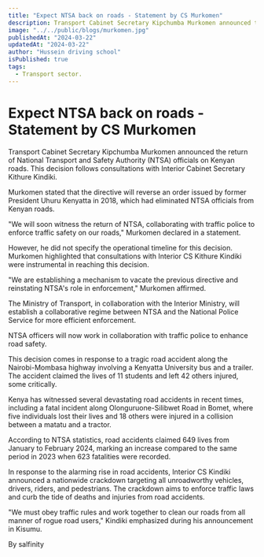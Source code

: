 ```yaml
---
title: "Expect NTSA back on roads - Statement by CS Murkomen"
description: Transport Cabinet Secretary Kipchumba Murkomen announced the return of National Transport and Safety Authority (NTSA) officials on Kenyan roads.
image: "../../public/blogs/murkomen.jpg"
publishedAt: "2024-03-22"
updatedAt: "2024-03-22"
author: "Hussein driving school"
isPublished: true
tags:
  - Transport sector.
---
```


# Expect NTSA back on roads - Statement by CS Murkomen

Transport Cabinet Secretary Kipchumba Murkomen announced the return of National Transport and Safety Authority (NTSA) officials on Kenyan roads. This decision follows consultations with Interior Cabinet Secretary Kithure Kindiki.

Murkomen stated that the directive will reverse an order issued by former President Uhuru Kenyatta in 2018, which had eliminated NTSA officials from Kenyan roads.

"We will soon witness the return of NTSA, collaborating with traffic police to enforce traffic safety on our roads," Murkomen declared in a statement.

However, he did not specify the operational timeline for this decision. Murkomen highlighted that consultations with Interior CS Kithure Kindiki were instrumental in reaching this decision.

"We are establishing a mechanism to vacate the previous directive and reinstating NTSA's role in enforcement," Murkomen affirmed.

The Ministry of Transport, in collaboration with the Interior Ministry, will establish a collaborative regime between NTSA and the National Police Service for more efficient enforcement.

NTSA officers will now work in collaboration with traffic police to enhance road safety.

This decision comes in response to a tragic road accident along the Nairobi-Mombasa highway involving a Kenyatta University bus and a trailer. The accident claimed the lives of 11 students and left 42 others injured, some critically.

Kenya has witnessed several devastating road accidents in recent times, including a fatal incident along Olonguruone-Silibwet Road in Bomet, where five individuals lost their lives and 18 others were injured in a collision between a matatu and a tractor.

According to NTSA statistics, road accidents claimed 649 lives from January to February 2024, marking an increase compared to the same period in 2023 when 623 fatalities were recorded.

In response to the alarming rise in road accidents, Interior CS Kindiki announced a nationwide crackdown targeting all unroadworthy vehicles, drivers, riders, and pedestrians. The crackdown aims to enforce traffic laws and curb the tide of deaths and injuries from road accidents.

"We must obey traffic rules and work together to clean our roads from all manner of rogue road users," Kindiki emphasized during his announcement in Kisumu.

By salfinity
